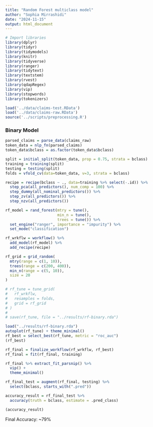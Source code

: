 ```yaml
---
title: "Random Forest multiclass model"
author: "Sophia Mirrashidi"
date: "2024-11-15"
output: html_document
---
```


```r
# Import libraries
library(dplyr)
library(tidyr)
library(tidymodels)
library(knitr)
library(tidyverse)
library(ranger)
library(tidytext)
library(textstem)
library(rvest)
library(qdapRegex)
library(vip)
library(stopwords)
library(tokenizers)

load('../data/claims-test.RData')
load('../data/claims-raw.RData')
source('../scripts/preprocessing.R')
```

### Binary Model

```r
parsed_claims = parse_data(claims_raw)
token_data = nlp_fn(parsed_claims)
token_data$bclass = as.factor(token_data$bclass)

split = initial_split(token_data, prop = 0.75, strata = bclass)
training = training(split)
testing = testing(split)
folds = vfold_cv(data=token_data, v=3, strata = bclass)

recipe = recipe(bclass ~ ., data=training %>% select(-.id)) %>%
  step_pca(all_predictors(), num_comp = 100) %>%
  step_dummy(all_nominal_predictors()) %>%  
  step_zv(all_predictors()) %>%  
  step_nzv(all_predictors()) 
```


```r
rf_model = rand_forest(mtry = tune(), 
                       min_n = tune(),
                       trees = tune()) %>%
  set_engine("ranger", importance = "impurity") %>% 
  set_mode("classification")

rf_wrkflw = workflow() %>% 
  add_model(rf_model) %>% 
  add_recipe(recipe)

rf_grid = grid_random(
  mtry(range = c(1, 10)), 
  trees(range = c(200, 400)), 
  min_n(range = c(5, 10)),
  size = 20
)
```

```r
# rf_tune = tune_grid(
#   rf_wrkflw,
#   resamples = folds,
#   grid = rf_grid
# )
# 
# save(rf_tune, file = "../results/rf-binary.rda")
```

```r
load("../results/rf-binary.rda")
autoplot(rf_tune) + theme_minimal()
rf_best = select_best(rf_tune, metric = "roc_auc")
(rf_best)
```

```r
rf_final = finalize_workflow(rf_wrkflw, rf_best)
rf_final = fit(rf_final, training)

rf_final %>% extract_fit_parsnip() %>% 
  vip() +
  theme_minimal()

rf_final_test = augment(rf_final, testing) %>% 
  select(bclass, starts_with(".pred"))

accuracy_result = rf_final_test %>%
  accuracy(truth = bclass, estimate = .pred_class)

(accuracy_result)
```
Final Accuracy: ~79%
